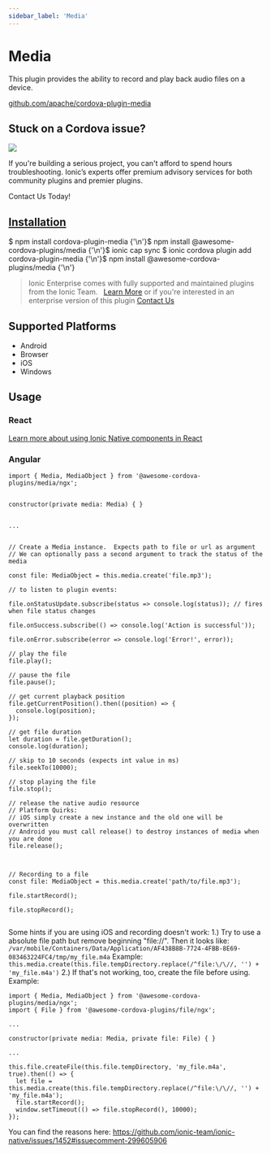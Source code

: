 ```yaml
---
sidebar_label: 'Media'
---
```



# Media

This plugin provides the ability to record and play back audio files on a device.

<p>
  <a href="https://github.com/apache/cordova-plugin-media" target="_blank" rel="noopener" className="git-link">github.com/apache/cordova-plugin-media</a>
</p>

<h2>Stuck on a Cordova issue?</h2>
<DocsCard
  className="cordova-ee-card"
  header="Don't waste precious time on plugin issues."
  href="https://ionicframework.com/sales?product_of_interest=Ionic%20Native"
>
  <div>
    <img src="/docs/icons/native-cordova-bot.png" className="cordova-ee-img" />
    <p>If you're building a serious project, you can't afford to spend hours troubleshooting. Ionic’s experts offer premium advisory services for both community plugins and premier plugins.</p>
    <DocsButton className="native-ee-detail">Contact Us Today!</DocsButton>
  </div>
</DocsCard>

<h2 id="installation">
  <a href="#installation">Installation</a>
</h2>
<Tabs
  groupId="runtime"
  defaultValue="Capacitor"
  values={[
    { value: 'Capacitor', label: 'Capacitor' },
    { value: 'Cordova', label: 'Cordova' },
    { value: 'Enterprise', label: 'Enterprise' },
  ]}
>
  <TabItem value="Capacitor">
    <CodeBlock className="language-shell">
      $ npm install cordova-plugin-media {'\n'}$ npm install @awesome-cordova-plugins/media {'\n'}$ ionic cap sync
    </CodeBlock>
  </TabItem>
  <TabItem value="Cordova">
    <CodeBlock className="language-shell">
      $ ionic cordova plugin add cordova-plugin-media {'\n'}$ npm install @awesome-cordova-plugins/media {'\n'}
    </CodeBlock>
  </TabItem>
  <TabItem value="Enterprise">
    <blockquote>
      Ionic Enterprise comes with fully supported and maintained plugins from the Ionic Team. &nbsp;
      <a className="btn" href="https://ionic.io/docs/premier-plugins">Learn More</a> or if you're interested in an enterprise version of this plugin <a className="btn" href="https://ionicframework.com/sales?product_of_interest=Ionic%20Enterprise%20Engine">Contact Us</a>
    </blockquote>
  </TabItem>
</Tabs>

## Supported Platforms

- Android
- Browser
- iOS
- Windows

## Usage

### React

[Learn more about using Ionic Native components in React](../native-community.md#react)

### Angular

```tsx
import { Media, MediaObject } from '@awesome-cordova-plugins/media/ngx';


constructor(private media: Media) { }


...


// Create a Media instance.  Expects path to file or url as argument
// We can optionally pass a second argument to track the status of the media

const file: MediaObject = this.media.create('file.mp3');

// to listen to plugin events:

file.onStatusUpdate.subscribe(status => console.log(status)); // fires when file status changes

file.onSuccess.subscribe(() => console.log('Action is successful'));

file.onError.subscribe(error => console.log('Error!', error));

// play the file
file.play();

// pause the file
file.pause();

// get current playback position
file.getCurrentPosition().then((position) => {
  console.log(position);
});

// get file duration
let duration = file.getDuration();
console.log(duration);

// skip to 10 seconds (expects int value in ms)
file.seekTo(10000);

// stop playing the file
file.stop();

// release the native audio resource
// Platform Quirks:
// iOS simply create a new instance and the old one will be overwritten
// Android you must call release() to destroy instances of media when you are done
file.release();



// Recording to a file
const file: MediaObject = this.media.create('path/to/file.mp3');

file.startRecord();

file.stopRecord();


```

Some hints if you are using iOS and recording doesn't work:
1.) Try to use a absolute file path but remove beginning "file://".
Then it looks like: `/var/mobile/Containers/Data/Application/AF438B8B-7724-4FBB-8E69-083463224FC4/tmp/my_file.m4a`
Example: `this.media.create(this.file.tempDirectory.replace(/^file:\/\//, '') + 'my_file.m4a')`
2.) If that's not working, too, create the file before using.
Example:

```tsx
import { Media, MediaObject } from '@awesome-cordova-plugins/media/ngx';
import { File } from '@awesome-cordova-plugins/file/ngx';

...

constructor(private media: Media, private file: File) { }

...

this.file.createFile(this.file.tempDirectory, 'my_file.m4a', true).then(() => {
  let file = this.media.create(this.file.tempDirectory.replace(/^file:\/\//, '') + 'my_file.m4a');
  file.startRecord();
  window.setTimeout(() => file.stopRecord(), 10000);
});
```

You can find the reasons here: https://github.com/ionic-team/ionic-native/issues/1452#issuecomment-299605906
